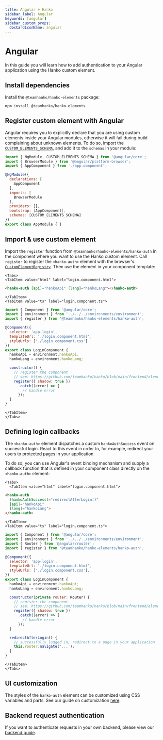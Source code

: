 ```yaml
---
title: Angular + Hanko
sidebar_label: Angular
keywords: [angular]
sidebar_custom_props:
  docCardIconName: angular
---
```



# Angular

In this guide you will learn how to add authentication to your Angular application using the Hanko custom element.

## Install dependencies

Install the `@teamhanko/hanko-elements` package:

```shell npm2yarn
npm install @teamhanko/hanko-elements
```

## Register custom element with Angular

Angular requires you to explicitly declare that you are using custom elements inside your Angular modules, otherwise
it will fail during build complaining about unknown elements. To do so, import the
[`CUSTOM_ELEMENTS_SCHEMA`](https://angular.io/api/core/CUSTOM_ELEMENTS_SCHEMA), and add it to the `schemas` in your
module:

```js {1,14} title="app.module.ts" showLineNumbers
import { NgModule, CUSTOM_ELEMENTS_SCHEMA } from '@angular/core';
import { BrowserModule } from '@angular/platform-browser';
import { AppComponent } from './app.component';

@NgModule({
  declarations: [
    AppComponent
  ],
  imports: [
    BrowserModule
  ],
  providers: [],
  bootstrap: [AppComponent],
  schemas: [CUSTOM_ELEMENTS_SCHEMA]
})
export class AppModule { }
```

## Import & use custom element

Import the `register` function from `@teamhanko/hanko-elements/hanko-auth` in the component where you want to use the
Hanko custom element. Call `register` to register the `<hanko-auth>` element with the browser's
[`CustomElementRegistry`](https://developer.mozilla.org/de/docs/Web/API/CustomElementRegistry). Then use the
element in your component template:

```mdx-code-block
<Tabs>
<TabItem value="html" label="login.component.html">
```

```html title="login.component.html" showLineNumbers
<hanko-auth [api]="hankoApi" [lang]="hankoLang"></hanko-auth>
```

```mdx-code-block
</TabItem>
<TabItem value="ts" label="login.component.ts">
```

```js title="login.component.ts" showLineNumbers
import { Component } from '@angular/core';
import { environment } from '../../../environments/environment';
import { register } from '@teamhanko/hanko-elements/hanko-auth';

@Component({
  selector: 'app-login',
  templateUrl: './login.component.html',
  styleUrls: ['./login.component.css']
})
export class LoginComponent {
  hankoApi = environment.hankoApi;
  hankoLang = environment.hankoLang;

  constructor() {
    // register the component
    // see: https://github.com/teamhanko/hanko/blob/main/frontend/elements/README.md#script
    register({ shadow: true })
      .catch((error) => {
        // handle error
      });
  }
}
```

```mdx-code-block
</TabItem>
</Tabs>
```

## Defining login callbacks

The `<hanko-auth>` element dispatches a custom `hankoAuthSuccess` event on successful login. React to this
event in order to, for example, redirect your users to protected pages in your application.

To do so, you can use Angular's event binding mechanism and supply a callback function that is defined in your component
class directly on the `<hanko-auth>` element:

```mdx-code-block
<Tabs>
  <TabItem value="html" label="login.component.html">
```

```html {2} title="login.component.html" showLineNumbers
<hanko-auth
  (hankoAuthSuccess)="redirectAfterLogin()"
  [api]="hankoApi"
  [lang]="hankoLang">
</hanko-auth>
```

```mdx-code-block
</TabItem>
<TabItem value="ts" label="login.component.ts">
```

```js {3,15,24-27} title="login.component.ts" showLineNumbers
import { Component } from '@angular/core';
import { environment } from '../../../environments/environment';
import { Router } from '@angular/router';
import { register } from '@teamhanko/hanko-elements/hanko-auth';

@Component({
  selector: 'app-login',
  templateUrl: './login.component.html',
  styleUrls: ['./login.component.css'],
})
export class LoginComponent {
  hankoApi = environment.hankoApi;
  hankoLang = environment.hankoLang;

  constructor(private router: Router) {
    // register the component
    // see: https://github.com/teamhanko/hanko/blob/main/frontend/elements/README.md#script
    register({ shadow: true })
      .catch((error) => {
        // handle error
      });
  }

  redirectAfterLogin() {
    // successfully logged in, redirect to a page in your application
    this.router.navigate('...');
  }
}
```

```mdx-code-block
</TabItem>
</Tabs>
```

## UI customization

The styles of the `hanko-auth` element can be customized using CSS variables and parts. See our guide
on customization [here](https://github.com/teamhanko/hanko/tree/main/frontend/elements#ui-customization).

## Backend request authentication

If you want to authenticate requests in your own backend, please view our [backend guide](/guides/backend).
